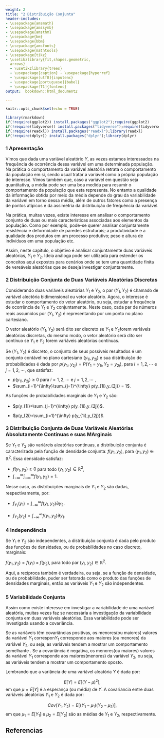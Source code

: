 ```yaml
---
weight: 2
title: "2 Distribuição Conjunta"
header-includes:
- \usepackage{amsmath}
- \usepackage{amssymb}
- \usepackage{amsthm}
- \usepackage{bm}
- \usepackage{bbm}
- \usepackage{amsfonts}
- \usepackage{mathtools} 
- \usepackage{tikz} 
- \usetikzlibrary{fit,shapes.geometric,
  arrows} 
  - \usetikzlibrary{trees} 
  - \usepackage{caption} - \usepackage{hyperref}
  - \usepackage[utf8]{inputenc} 
  - \usepackage[portuguese]{babel} 
  - \usepackage[T1]{fontenc}
output:  bookdown::html_document2

---
```




<script src="/math-code.js"></script> 
<script async 
src="//mathjax.rstudio.com/latest/MathJax.js?config=TeX-MML-AM_CHTML"> 
</script>

```r
knitr::opts_chunk$set(echo = TRUE)
```


```r
library(rmarkdown)
if(!require(ggplot2)) install.packages("ggplot2");require(ggplot2) 
if(!require(tidyverse)) install.packages("tidyverse");require(tidyverse) 
if(!require(readxl)) install.packages("readxl");library(readxl)
if(!require(dplyr)) install.packages("dplyr");library(dplyr)
```



\newcommand{\bfbeta}{\hbox{$\boldsymbol \beta$}}
\newcommand{\bfY}{\textbf{Y}}
\newtheorem{example}{Exemplo}
\newtheorem{theorem}{Theorem}

### 1 Apresentação


Vimos que dada uma variável aleatório $Y$, as vezes estamos interessados na frequência de ocorrência dessa variável em uma determinada população. Na prática o comportamento da variável aleatória retrata o comportamento da população em si, sendo usual tratar a variável como a própria população de interesse. Vimos também que, caso a variável em questão seja quantitativa, a média pode ser uma boa medida para resumir o comportamento da população que esta representa. No entanto a qualidade da informação obtida por meio da média depende do grau da variabilidade da variável em torno dessa média, além de outros fatores como a presença de pontos atípicos e da assimetria da distribuição de frequência da variável. 


Na prática, muitas vezes, existe interesse em  analisar o comportamento conjunto de duas ou mais características associadas aos elementos da população. Como por exemplo, pode-se querer analisar conjuntamente resistência e  deformidade de paredes estruturais; a produtividade e a qualidade dos produtos em um processo produtivo; peso e altura de indivíduos em uma população etc.



Assim, neste capitulo, o objetivo é analisar conjuntamente duas variáveis aleatórias,  $Y_1$ e $Y_2$. Ideia análoga pode ser utilizada para estender os conceitos aqui expostos para cenários onde se tem uma quantidade finita de vereáveis aleatórias que se deseja investigar conjuntamente.







### 2 Distribuição Conjunta de Duas Variáveis Aleatórias Discretas


Considerando duas  variáveis aleatórias $Y_1$ e $Y_2$, o par $(Y_1,Y_2)$ é chamado de variável alectória bidimensional ou vetor aleatório. Agora, o interesse é estudar o comportamento do vetor aleatório, ou seja, estudar a frequência de ocorrência de $Y_1$ e $Y_2$ conjuntamente. Neste caso, cada par de números reais assumidos por $(Y_1,Y_2)$ é representando por um ponto no plano cartesiano.


O vetor aleatório $(Y_1,Y_2)$   será dito ser discreto se $Y_1$ e $Y_2$forem variáveis aleatórias discretas, do mesmo modo, o vetor aleatório será dito ser contínuo se $Y_1$ e $Y_2$ forem variáveis aleatórias contínuas.

Se $(Y_1,Y_2)$ é discreto, o conjunto de seus possíveis resultados é um conjunto contável no plano cartesiano $(y_{1i},y_{2j})$  e sua distribuição de probabilidades é dada por  $p(y_{1i},y_{2j})=P(Y_1=y_{1i},Y_2=y_{2j})$, para $i=1,2, \cdots$ e $j=1,2, \cdots$,  que satisfaz:



* $p(y_{1i},y_{2j}) \geqslant 0$     para   $i=1,2, \cdots$ e $j=1,2, \cdots$ , 
* $\sum_{i=1}^{\infty}\sum_{j=1}^{\infty} p(y_{1i},y_{2j})  =  1$. 

As funções de probabilidades marginais de $Y_1$ e $Y_2$ são:

* $p(y_{1i}=\sum_{j=1}^{\infty} p(y_{1i},y_{2j})$.


* $p(y_{2i}=\sum_{i=1}^{\infty} p(y_{1i},y_{2j})$.











### 3 Distribuição Conjunta de Duas Variáveis Aleatórias  Absolutamente Contínuas e suas MArginais

Se $Y_1$ e $Y_2$ são variáreis aleatórias contínuas, a distribuição conjunta é caracterizada pela função de densidade conjunta: 
$f(y_{1},y_{2})$, para $(y_1,y_2) \in \mathbb{R}^2$. Essa densidade satisfaz:

* $f(y_{1},y_{2}) \geqslant 0$     para todo  $(y_{1},y_{2}) \in \mathbb{R}^2$, 
* $\int_{-\infty }^{\infty} \int_{-\infty }^{\infty} f(y_{1},y_{2})   =  1$. 





Nesse caso, as distribuições marginais de $Y_1$ e $Y_2$ são dadas, respectivamente, por:


* $f_{Y_1}(y_{1})=\int_{-\infty }^{\infty}f(y_{1},y_{2}) \partial y_2$.


* $f_{Y_2}(y_2)=\int_{-\infty }^{\infty}f(y_{1},y_{2}) \partial y_1$.






### 4 Independência 

Se $Y_1$ e $Y_2$ são independentes, a distribuição conjunta é dada pelo produto das funções de densidades, ou  de probabilidades no caso discreto, marginais:


$f(y_{1},y_{2})=f(y_{1}) \times f(y_{2})$, para  todo par $(y_{1},y_{2}) \in \mathbb{R}^2$.


Aqui, a recíproca também é verdadeira, ou seja, se a função de densidade, ou de probabilidade,  puder ser fatorada como o produto das funções de densidades marginais, então as variáveis  $Y_1$ e $Y_2$  são independentes.





### 5 Variabilidade Conjunta 

Assim como existe interesse em investigar a variabilidade de uma variável aleatória, muitas vezes faz se necessária a investigação da variabilidade conjunta em duas variáveis aleatórias. Essa variabilidade pode ser investigada usando a covariância. 

Se as variáveis têm covariâncias positivas, os menores(ou maiores) valores da variável $Y_1$ correspon$Y_1$  corresponde aos maiores (ou menores) da variável $Y_2$, ou seja, as variáveis tendem a mostrar um comportamento semelhante .   Se a covariância é negativa,  os menores(ou maiores) valores da variável $Y_1$ corresponde aos maiores(menores) da variável $Y_2$,  ou seja, as variáveis tendem a mostrar um comportamento oposto.

Lembrando que a variância de uma variável aleatória $Y$ é dada por:

$$E[Y]=E[(Y-\mu)^2],$$
em que $\mu=E[Y]$ é a esperança (ou média) de $Y$. A covariancia entre duas variáveis aleatórias $Y_1$ e $Y_2$ é dada por:


$$Cov(Y_1,Y_2)=E[(Y_1-\mu_1) (Y_2-\mu_2)],$$
em que $\mu_1=E[Y_1]$ e $\mu_2=E[Y_2]$ são as médias de  $Y_1$ e   $Y_2$, respectivamente.












## Referencias


















